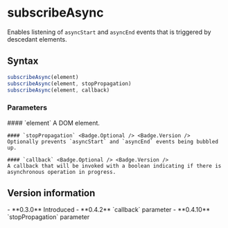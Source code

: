 <Module name="zeta-dom/domLock" />

# subscribeAsync

Enables listening of `asyncStart` and `asyncEnd` events that is triggered by descedant elements.

## Syntax

```javascript
subscribeAsync(element)
subscribeAsync(element, stopPropagation)
subscribeAsync(element, callback)
```

<ImportHint
    name="subscribeAsync"
    module="zeta-dom/domLock"
    global="zeta.dom.subscribeAsync"
/>

### Parameters

<dl>
    #### `element`
    A DOM element.

    #### `stopPropagation` <Badge.Optional /> <Badge.Version />
    Optionally prevents `asyncStart` and `asyncEnd` events being bubbled up.

    #### `callback` <Badge.Optional /> <Badge.Version />
    A callback that will be invoked with a boolean indicating if there is asynchronous operation in progress.

</dl>

## Version information

<VersionTimeline module="zeta-dom">
- **0.3.0** Introduced
- **0.4.2** `callback` parameter
- **0.4.10** `stopPropagation` parameter
</VersionTimeline>
